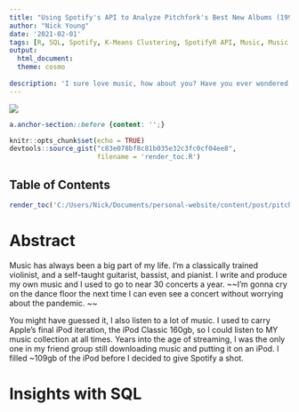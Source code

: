```yaml
---
title: "Using Spotify's API to Analyze Pitchfork's Best New Albums (1999 - 2017)"
author: "Nick Young"
date: '2021-02-01'
tags: [R, SQL, Spotify, K-Means Clustering, SpotifyR API, Music, Music Reviews, Pitchfork]
output: 
  html_document:
  theme: cosmo
    
description: 'I sure love music, how about you? Have you ever wondered if a particular magazine or website only gives a certain type of music favorable reviews? Me too.'
---
```


![](/img/blocks-T3mKJXfdims-unsplash.jpg)

``` css

a.anchor-section::before {content: '';}

```


```r
knitr::opts_chunk$set(echo = TRUE)
devtools::source_gist("c83e078bf8c81b035e32c3fc0cf04ee8", 
                      filename = 'render_toc.R')

```

## Table of Contents

```r
render_toc('C:/Users/Nick/Documents/personal-website/content/post/pitchfork-best-new-album-cluster-analysis/index.Rmd')

```

# Abstract

Music has always been a big part of my life. I'm a classically trained violinist, and a self-taught guitarist, bassist, and pianist. I write and produce my own music and I used to go to near 30 concerts a year. 
~~I'm gonna cry on the dance floor the next time I can even see a concert without worrying about the pandemic. ~~ 

You might have guessed it, I also listen to a lot of music. I used to carry Apple's final iPod iteration, the iPod Classic 160gb, so I could listen to MY music collection at all times. Years into the age of streaming, I was the only one in my friend group still downloading music and putting it on an iPod. I filled ~109gb of the iPod before I decided to give Spotify a shot.




# Insights with SQL

# 